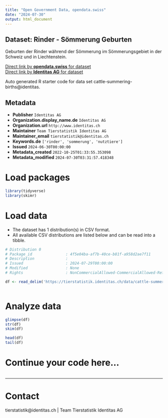 ```yaml
---
title: "Open Government Data, opendata.swiss"
date: "2024-07-30"
output: html_document
---
```


## Dataset: Rinder - Sömmerung Geburten

Geburten der Rinder während der Sömmerung im Sömmerungsgebiet in der Schweiz und in Liechtenstein.

[Direct link by **opendata.swiss** for dataset](https://opendata.swiss/de/dataset/rinder-sommerung-geburten)<br>
[Direct link by **Identitas AG** for dataset](https://tierstatistik.identitas.ch/)

Auto generated R starter code for data set cattle-summering-births@identitas.

## Metadata

- **Publisher** `Identitas AG`
- **Organization.display_name.de** `Identitas AG`
- **Organization.url** `http://www.identitas.ch`
- **Maintainer** `Team Tierstatistik Identitas AG`
- **Maintainer_email** `tierstatistik@identitas.ch`
- **Keywords.de** `['rinder', 'sommerung', 'nutztiere']`
- **Issued** `2024-06-30T00:00:00`
- **Metadata_created** `2022-10-25T01:33:55.353098`
- **Metadata_modified** `2024-07-30T03:31:57.418348`


# Load packages

```r

library(tidyverse)
library(skimr)

```

# Load data

-   The dataset has 1 distribution(s) in CSV format.
-   All available CSV distributions are listed below and can be read into a tibble.

```r

# Distribution 0
# Package_id               : 4f5e04ba-af7b-40ce-b81f-a958d2ae7f11
# Description              : 
# Issued                   : 2024-07-29T00:00:00
# Modified                 : None
# Rights                   : NonCommercialAllowed-CommercialAllowed-ReferenceRequired

df <- read_delim('https://tierstatistik.identitas.ch/data/cattle-summering-births.csv')



```

# Analyze data

```r

glimpse(df)
str(df)
skim(df)

head(df)
tail(df)

```

# Continue your code here...

```r

```

------------------------------------------------------------------------

# Contact

tierstatistik@identitas.ch | Team Tierstatistik Identitas AG
